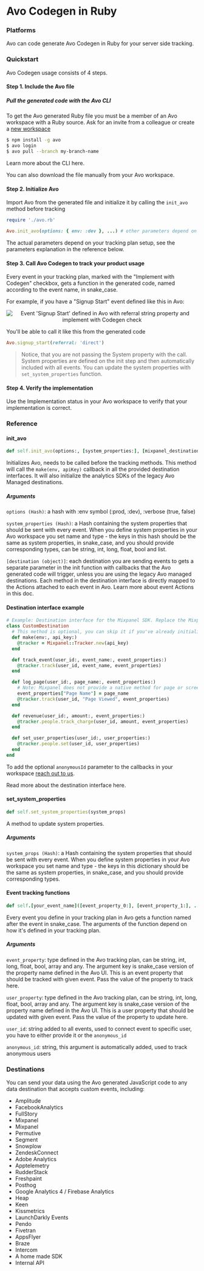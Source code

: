 
# Avo Codegen in Ruby

### Platforms

Avo can code generate Avo Codegen in Ruby for your server side tracking.

### Quickstart

Avo Codegen usage consists of 4 steps.

[//]: # (TODO For future: Here we can add link to the "Type safe code & unit tests" docs section when that's ready, something like:)
[//]: # 'TODO Learn more about how Avo Codegen can help decrease time spent on implementing analytics and increase data reliability in this guide.'

#### Step 1. Include the Avo file

##### Pull the generated code with the Avo CLI

To get the Avo generated Ruby file you must be a member of an Avo workspace with a Ruby source. Ask for an invite from a colleague or create a <a href="https://avo.app/onboarding" target="_blank">new workspace</a>

```bash
$ npm install -g avo
$ avo login
$ avo pull --branch my-branch-name
```

Learn more about <Link passHref href="/implementation/cli">the CLI here</Link>.

You can also <Link passHref href="/explore-tracking-plan/download-or-copy-avo-file-manually">download the file manually</Link> from your Avo workspace.

#### Step 2. Initialize Avo

Import Avo from the generated file and initialize it by calling the `init_avo` method before tracking

```ruby
require './avo.rb'

Avo.init_avo(options: { env: :dev }, ...) # other parameters depend on your tracking plan setup
```

The actual parameters depend on your tracking plan setup, see the parameters explanation in <Link passHref href="/implementation/reference/python#init_avo">the reference below</Link>.

#### Step 3. Call Avo Codegen to track your product usage

Every event in your tracking plan, marked with the "Implement with Codegen" checkbox, gets a function in the generated code, named according to the event name, in snake_case.

[//]: # 'TODO Future: Add link here to the "Implement with Codegen" doc in "Tracking Plan Management"'

For example, if you have a "Signup Start" event defined like this in Avo:

<center style={{ marginBottom: 16 + 'px' }}>
  <img
    style={{ height: 600 + 'px' }}
    src={'/images/signup-start-ui.png'}
    alt="Event 'Signup Start' defined in Avo with referral string property and implement with Codegen check"
  />
</center>

You'll be able to call it like this from the generated code

```ruby
Avo.signup_start(referral: 'direct')
```

> Notice, that you are not passing the System property with the call. System properties are defined on the init step and then automatically included with all events.
> You can update the system properties with `set_system_properties` function.

#### Step 4. Verify the implementation

Use the <Link passHref href="/workspace/tracking-plan/implementation-status">Implementation status</Link> in your Avo workspace to verify that your implementation is correct.

### Reference

#### init_avo

```ruby
def self.init_avo(options:, [system_properties:], [mixpanel_destination:], [segment_destination:], [other_destination:], [logger: nil])
```

Initializes Avo, needs to be called before the tracking methods.
This method will call the `make(env, apiKey)` callback in all the provided <Link passHref href="/implementation/destinations#destination-interface-callback-methods">destination interfaces</Link>. It will also initialize the analytics SDKs of the legacy <Link passHref href="/implementation/destinations#avo-managed-destination-legacy">Avo Managed destinations</Link>.

##### Arguments

`options (Hash)`: a hash with :env symbol (:prod, :dev), :verbose (true, false)

`system_properties (Hash)`: a Hash containing the system properties that should be sent with every event.
When you define system properties in your Avo workspace you set name and type - the keys in this hash should be the same as system properties, in snake_case, and you should provide corresponding types, can be string, int, long, float, bool and list.

`[destination (object)]`: each destination you are sending events to gets a separate parameter in the init function with callbacks that the Avo generated code will trigger, unless you are using the legacy Avo managed destinations. Each method in the destination interface is directly mapped to the Actions attached to each event in Avo. <Link passHref href="/workspace/tracking-plan/events#a-nameactionsa-actions">Learn more about event Actions in this doc</Link>.

#### Destination interface example

```ruby
# Example: Destination interface for the Mixpanel SDK. Replace the Mixpanel implementation with your own tracking SDK methods
class CustomDestination
  # This method is optional, you can skip it if you've already initialized your Analytics SDK
  def make(env:, api_key:)
    @tracker = Mixpanel::Tracker.new(api_key)
  end

  def track_event(user_id:, event_name:, event_properties:)
    @tracker.track(user_id, event_name, event_properties)
  end

  def log_page(user_id:, page_name:, event_properties:)
    # Note: Mixpanel does not provide a native method for page or screen tracking, so we send an event instead. Other SDKs may have a dedicated page tracking method.
    event_properties["Page Name"] = page_name
    @tracker.track(user_id, "Page Viewed", event_properties)
  end

  def revenue(user_id:, amount:, event_properties:)
    @tracker.people.track_charge(user_id, amount, event_properties)
  end

  def set_user_properties(user_id:, user_properties:)
    @tracker.people.set(user_id, user_properties)
  end
end

```

To add the optional `anonymousId` parameter to the callbacks in your workspace [reach out to us](https://www.avo.app/docs/help/troubleshooting).

Read more about the destination interface <Link passHref href="/implementation/destinations">here</Link>.

#### set_system_properties

```ruby
def self.set_system_properties(system_props)
```

A method to update system properties.

##### Arguments

`system_props (Hash)`: a Hash containing the system properties that should be sent with every event.
When you define system properties in your Avo workspace you set name and type - the keys in this dictionary should be the same as system properties, in snake_case, and you should provide corresponding types.

#### Event tracking functions

```ruby
def self.[your_event_name]([event_property_0:], [event_property_1:], ..., [user_property_0:], [user_property_1:], ..., [user_Id:], [anonymous_id:] })
```

Every event you define in your tracking plan in Avo gets a function named after the event in snake_case. The arguments of the function depend on how it's defined in your tracking plan.

##### Arguments

`event_property`: type defined in the Avo tracking plan, can be string, int, long, float, bool, array and any. The argument key is snake_case version of the property name defined in the Avo UI.
This is an event property that should be tracked with given event. Pass the value of the property to track here.

`user_property`: type defined in the Avo tracking plan, can be string, int, long, float, bool, array and any. The argument key is snake_case version of the property name defined in the Avo UI.
This is a user property that should be updated with given event. Pass the value of the property to update here.

`user_id`: string
added to all events, used to connect event to specific user, you have to either provide it or the `anonymous_id`

`anonymous_id`: string, this argument is automatically added, used to track anonymous users

### Destinations

You can send your data using the Avo generated JavaScript code to any data destination that accepts custom events, including:

- Amplitude
- FacebookAnalytics
- FullStory
- Mixpanel
- Mixpanel
- Permutive
- Segment
- Snowplow
- ZendeskConnect
- Adobe Analytics
- Apptelemetry
- RudderStack
- Freshpaint
- Posthog
- Google Analytics 4 / Firebase Analytics
- Heap
- Keen
- Kissmetrics
- LaunchDarkly Events
- Pendo
- Fivetran
- AppsFlyer
- Braze
- Intercom
- A home made SDK
- Internal API
